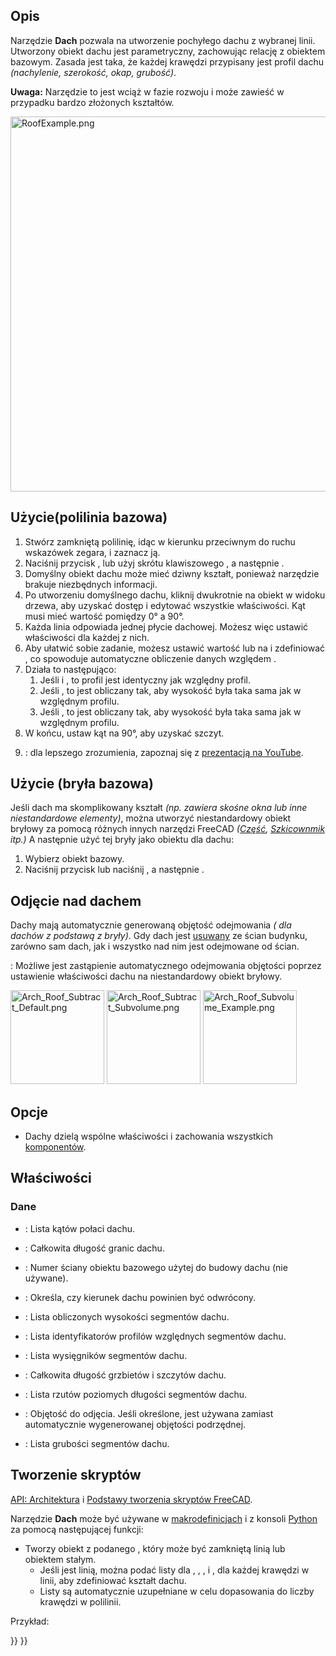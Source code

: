 <languages/>

{{Docnav/pl
|[[Arch_Stairs/pl|Schody]]
|[[Arch_Frame/pl|Rama]]
|[[BIM_Workbench/pl|środowisko pracy BIM]]
|IconL=Arch_Stairs.svg 
|IconR=Arch_Frame.svg
|IconC=Workbench_BIM.svg
}}

{{VeryImportantMessage|POLECENIE TO JEST CZĘŚCIĄ ZINTEGROWANEGO środowiska pracy [[BIM_Workbench/pl|BIM]] w V1.0<br>
Ta strona została zaktualizowana dla tej wersji.}}

{{GuiCommand/pl
|Name=Arch Roof
|Name/pl=BIM: Dach
|MenuLocation=3D / BIM → Dach
|Workbenches=[[BIM_Workbench/pl|BIM]]
|Shortcut={{KEY|R}} {{KEY|F}}
|SeeAlso=
}}

<span id="Description"></span>
==Opis==

Narzędzie '''Dach''' pozwala na utworzenie pochyłego dachu z wybranej linii. Utworzony obiekt dachu jest parametryczny, zachowując relację z obiektem bazowym. Zasada jest taka, że każdej krawędzi przypisany jest profil dachu ''(nachylenie, szerokość, okap, grubość)''.

'''Uwaga:''' Narzędzie to jest wciąż w fazie rozwoju i może zawieść w przypadku bardzo złożonych kształtów. 

[[Image:RoofExample.png|600px]]
{{Caption|Widok z góry modelu budynku przedstawiający dach z pewną przezroczystością.}}

<span id="Usage_(wire_base)"></span>
==Użycie(polilinia bazowa)==

# Stwórz zamkniętą polilinię, idąc w kierunku przeciwnym do ruchu wskazówek zegara, i zaznacz ją.
# Naciśnij przycisk {{Button|[[Image:Arch_Roof.svg|16px]] '''Dach'''}}, lub użyj skrótu klawiszowego {{KEY|R}}, a następnie {{KEY|F}}.
# Domyślny obiekt dachu może mieć dziwny kształt, ponieważ narzędzie brakuje niezbędnych informacji.
# Po utworzeniu domyślnego dachu, kliknij dwukrotnie na obiekt w widoku drzewa, aby uzyskać dostęp i edytować wszystkie właściwości. Kąt musi mieć wartość pomiędzy 0° a 90°.
# Każda linia odpowiada jednej płycie dachowej. Możesz więc ustawić właściwości dla każdej z nich.
# Aby ułatwić sobie zadanie, możesz ustawić wartość {{incode|Angle}} lub {{incode|Run}} na {{incode|0}} i zdefiniować {{incode|Relative Id}}, co spowoduje automatyczne obliczenie danych względem {{incode|Relative Id}}.
# Działa to następująco:
## Jeśli {{incode|Angle &#61; 0}} i {{incode|Run &#61; 0}}, to profil jest identyczny jak względny profil.
## Jeśli {{incode|Angle &#61; 0}}, to {{incode|Angle}} jest obliczany tak, aby wysokość była taka sama jak w względnym profilu.
## Jeśli {{incode|Run &#61; 0}}, to {{incode|Run}} jest obliczany tak, aby wysokość była taka sama jak w względnym profilu.
# W końcu, ustaw kąt na 90°, aby uzyskać szczyt.
# {{Emphasis|Uwaga}}: dla lepszego zrozumienia, zapoznaj się z [https://www.youtube.com/watch?v=4Urwru71dVk prezentacją na YouTube].

<span id="Usage_(solid_base)"></span>
==Użycie (bryła bazowa)==

Jeśli dach ma skomplikowany kształt ''(np. zawiera skośne okna lub inne niestandardowe elementy)'', można utworzyć niestandardowy obiekt bryłowy za pomocą różnych innych narzędzi FreeCAD ''([[Part_Workbench/pl|Część]], [[Sketcher_Workbench|Szkicownmik]] itp.)'' A następnie użyć tej bryły jako obiektu {{PropertyData|bazowego}} dla dachu:

# Wybierz obiekt bazowy.
# Naciśnij przycisk {{Button|[[Image:Arch_Roof.svg|16px]] '''Dach'''}} lub naciśnij {{KEY|R}}, a następnie {{KEY|F}}.

<span id="Subtracting_a_roof"></span>
==Odjęcie nad dachem==

Dachy mają automatycznie generowaną objętość odejmowania ''({{Version/pl|1.0}} dla dachów z podstawą z bryły)''. Gdy dach jest [[Arch_Remove/pl|usuwany]] ze ścian budynku, zarówno sam dach, jak i wszystko nad nim jest odejmowane od ścian.

{{Version/pl|1.0}}: Możliwe jest zastąpienie automatycznego odejmowania objętości poprzez ustawienie właściwości {{PropertyData|Subvolume}} dachu na niestandardowy obiekt bryłowy.

[[File:Arch_Roof_Subtract_Default.png|x150px]] [[File:Arch_Roof_Subtract_Subvolume.png|x150px]] [[File:Arch_Roof_Subvolume_Example.png|x150px]]
{{Caption|Dach oparty na bryle przed ''(obrazek 1.)'' i po ''(obrazek 2.)'' [[Arch_Remove/pl|usunięciu]] go ze ścian.<br>
Trzeci obraz przedstawia wygenerowaną objętość odejmowania.}}

<span id="Options"></span>
==Opcje==

* Dachy dzielą wspólne właściwości i zachowania wszystkich [[Arch_Component/pl|komponentów]].

<span id="Properties"></span>
==Właściwości==

<span id="Data"></span>
===Dane===

{{TitleProperty|Dach}}

* {{PropertyData|Kąty|FloatList}}: Lista kątów połaci dachu.
* {{PropertyData|Długość obramowania|Length}}: Całkowita długość granic dachu.
* {{PropertyData|Ściana|Integer}}: Numer ściany obiektu bazowego użytej do budowy dachu (nie używane).
* {{PropertyData|Odwrócony|Bool}}: Określa, czy kierunek dachu powinien być odwrócony.
* {{PropertyData|Wysokości|FloatList}}: Lista obliczonych wysokości segmentów dachu.
* {{PropertyData|Id Rel|IntegerList}}: Lista identyfikatorów profilów względnych segmentów dachu.
* {{PropertyData|Overhang|FloatList}}: Lista wysięgników segmentów dachu.
* {{PropertyData|Długość kalenic|Length}}: Całkowita długość grzbietów i szczytów dachu.
* {{PropertyData|Przebiegi|FloatList}}: Lista rzutów poziomych długości segmentów dachu.
* {{PropertyData|ObjętośćPodrzędna|Link}}: Objętość do odjęcia. Jeśli określone, jest używana zamiast automatycznie wygenerowanej objętości podrzędnej. {{Version/pl|1.0}}
* {{PropertyData|Grobość|FloatList}}: Lista grubości segmentów dachu.

<span id="Scripting"></span>
==Tworzenie skryptów==

{{Emphasis|Zobacz również:}} [[Arch_API/pl|API: Architektura]] i [[FreeCAD_Scripting_Basics/pl|Podstawy tworzenia skryptów FreeCAD]].

Narzędzie '''Dach''' może być używane w [[Macros/pl|makrodefinicjach]] i z konsoli [[Python/pl|Python]] za pomocą następującej funkcji:

{{Code|code=
Roof = makeRoof(baseobj=None, facenr=0, angles=[45.,], run=[], idrel=[0,], thickness=[50.,], overhang=[100.,], name="Roof")
}}

* Tworzy obiekt {{incode|Roof}} z podanego {{incode|baseobj}}, który może być zamkniętą linią lub obiektem stałym.
** Jeśli {{incode|baseobj}} jest linią, można podać listy dla {{incode|angles}}, {{incode|run}}, {{incode|idrel}}, {{incode|thickness}} i {{incode|overhang}}, dla każdej krawędzi w linii, aby zdefiniować kształt dachu.
** Listy są automatycznie uzupełniane w celu dopasowania do liczby krawędzi w polilinii.

Przykład:

{{Code|code=
import FreeCAD as App
import Arch, Draft

doc = App.newDocument()

rect = Draft.makeRectangle(3000, 4000)
doc.recompute()

roof = Arch.makeRoof(rect, angles=[30.,])

p1 = App.Vector(0, 0, 0)
p2 = App.Vector(1000, 1000, 0)
p3 = App.Vector(0, 2000, 0)

wire = Draft.make_wire([p1, p2, p3], closed=True)
doc.recompute()

roof1 = Arch.makeRoof(wire)

doc.recompute()
}}


{{Docnav/pl
|[[Arch_Stairs/pl|Schody]]
|[[Arch_Frame/pl|Rama]]
|[[BIM_Workbench/pl|środowisko pracy BIM]]
|IconL=Arch_Stairs.svg 
|IconR=Arch_Frame.svg
|IconC=Workbench_BIM.svg
}}

{{BIM_Tools_navi{{#translation:}}}}
{{Userdocnavi{{#translation:}}}}